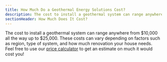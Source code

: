 ```yaml
---
title: How Much Do a Geothermal Energy Solutions Cost?
description: The cost to install a geothermal system can range anywhere from $10,000 all the way up to $25,000
sectionHeader: How Much Does It Cost?
---
```


The cost to install a geothermal system can range anywhere from $10,000 all the way up to $25,000.
These costs can vary depending on factors such as region, type of system, and how much renovation your house needs.
Feel free to use our [price calculator](/calculator/) to get an estimate on much it would cost you!
